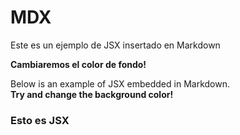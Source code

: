 # MDX

Este es un ejemplo de JSX insertado en Markdown

**Cambiaremos el color de fondo!**

Below is an example of JSX embedded in Markdown. <br /> **Try and change
the background color!**

<div style={{ padding: '20px', backgroundColor: 'tomato' }}>
  <h3>Esto es JSX</h3>
</div>
